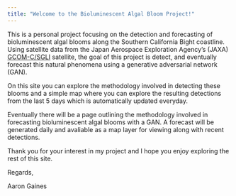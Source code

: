 ```yaml
---
title: "Welcome to the Bioluminescent Algal Bloom Project!"
---
```


This is a personal project focusing on the detection and forecasting of bioluminescent algal blooms along the Southern California Bight coastline. Using satellite data from the Japan Aerospace Exploration Agency's (JAXA) [GCOM-C/SGLI](https://global.jaxa.jp/projects/sat/gcom_c/) satellite, the goal of this project is detect, and eventually forecast this natural phenomena using a generative adversarial network (GAN).

On this site you can explore the methodology involved in detecting these blooms and a simple map where you can explore the resulting detections from the last 5 days which is automatically updated everyday.

Eventually there will be a page outlining the methodology involved in forecasting bioluminescent algal blooms with a GAN. A forecast will be generated daily and avaliable as a map layer for viewing along with recent detections.

Thank you for your interest in my project and I hope you enjoy exploring the rest of this site.

Regards,

Aaron Gaines